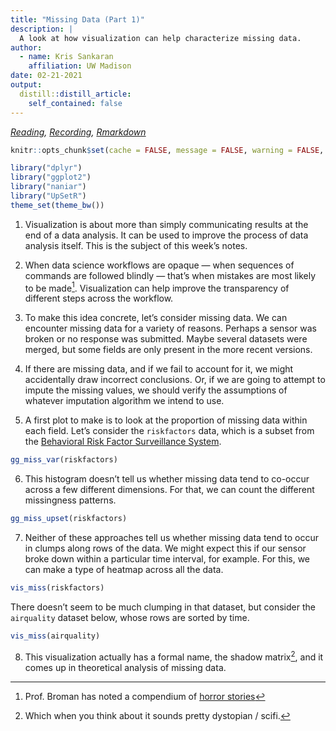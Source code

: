 ```yaml
---
title: "Missing Data (Part 1)"
description: |
  A look at how visualization can help characterize missing data.
author:
  - name: Kris Sankaran
    affiliation: UW Madison
date: 02-21-2021
output:
  distill::distill_article:
    self_contained: false
---
```


_[Reading](https://naniar.njtierney.com/articles/getting-started-w-naniar.html), [Recording](https://mediaspace.wisc.edu/media/Week%205%20%5B1%5D%20Missing%20Data%20(Part%201)/1_xjmq3zmu), [Rmarkdown](https://raw.githubusercontent.com/krisrs1128/stat479/master/_posts/2021-01-30-week5-1/week5-1.Rmd)_

```r
knitr::opts_chunk$set(cache = FALSE, message = FALSE, warning = FALSE, echo = TRUE)
```

```r
library("dplyr")
library("ggplot2")
library("naniar")
library("UpSetR")
theme_set(theme_bw())
```

1. Visualization is about more than simply communicating results at the end of a
data analysis. It can be used to improve the process of data analysis itself.
This is the subject of this week’s notes.

2. When data science workflows are opaque — when sequences of commands are
followed blindly — that’s when mistakes are most likely to be made^[Prof. Broman
has noted a compendium of [horror
stories](http://www.eusprig.org/horror-stories.htm)]. Visualization can help
improve the transparency of different steps across the workflow.

3. To make this idea concrete, let’s consider missing data. We can encounter
missing data for a variety of reasons. Perhaps a sensor was broken or no
response was submitted. Maybe several datasets were merged, but some fields are
only present in the more recent versions.

4. If there are missing data, and if we fail to account for it, we might
accidentally draw incorrect conclusions. Or, if we are going to attempt to
impute the missing values, we should verify the assumptions of whatever
imputation algorithm we intend to use.

5. A first plot to make is to look at the proportion of missing data within each
field. Let's consider the `riskfactors` data, which is a subset from the
[Behavioral Risk Factor Surveillance
System](https://www.rdocumentation.org/packages/naniar/versions/0.6.0/topics/riskfactors).

```r
gg_miss_var(riskfactors)
```

6. This histogram doesn’t tell us whether missing data tend to co-occur across a
few different dimensions. For that, we can count the different missingness
patterns.

```r
gg_miss_upset(riskfactors)
```

7. Neither of these approaches tell us whether missing data tend to occur in
clumps along rows of the data. We might expect this if our sensor broke down
within a particular time interval, for example. For this, we can make a type of
heatmap across all the data.

```r
vis_miss(riskfactors)
```
There doesn't seem to be much clumping in that dataset, but consider the
`airquality` dataset below, whose rows are sorted by time.

```r
vis_miss(airquality)
```
8. This visualization actually has a formal name, the shadow matrix^[Which when
you think about it sounds pretty dystopian / scifi.], and it comes up in
theoretical analysis of missing data.